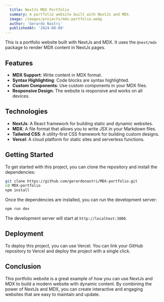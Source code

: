 ```yaml
---
  title: NextJs MDX Portfolio
  summary: A portfolio website built with NextJs and MDX.
  image: /images/projects/mdx-portfolio.webp
  author: 'Gerardo Nastri'
  publishedAt: '2024-08-08'
---
```


This is a portfolio website built with NextJs and MDX. It uses the `@next/mdx`
package to render MDX content in NextJs pages.

## Features

- **MDX Support**: Write content in MDX format.
- **Syntax Highlighting**: Code blocks are syntax highlighted.
- **Custom Components**: Use custom components in your MDX files.
- **Responsive Design**: The website is responsive and works on all devices.

## Technologies

- **NextJs**: A React framework for building static and dynamic websites.
- **MDX**: A file format that allows you to write JSX in your Markdown files.
- **Tailwind CSS**: A utility-first CSS framework for building custom designs.
- **Vercel**: A cloud platform for static sites and serverless functions.

## Getting Started

To get started with this project, you can clone the repository and install the
dependencies:

```bash
git clone https://github.com/gerardonastri/MDX-portfolio.git
cd MDX-portfolio
npm install
```

Once the dependencies are installed, you can run the development server:

```bash
npm run dev
```

The development server will start at `http://localhost:3000`.

## Deployment

To deploy this project, you can use Vercel. You can link your GitHub repository
to Vercel and deploy the project with a single click.

## Conclusion

This portfolio website is a great example of how you can use NextJs and MDX to
build a modern website with dynamic content. By combining the power of NextJs
and MDX, you can create interactive and engaging websites that are easy to
maintain and update.

